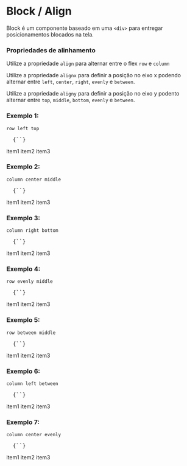 

<Meta title="Block / Align" />

# Block / Align

<Space size={3} />

Block é um componente baseado em uma `<div>` para entregar posicionamentos blocados na tela.

<Space size={6} />

### Propriedades de alinhamento

<Space size={3} />

Utilize a propriedade `align` para alternar entre o flex `row` e `column`

Utilize a propriedade `alignx` para definir a posição no eixo x podendo alternar entre `left`, `center`, `right`, `evenly` e `between`.

Utilize a propriedade `aligny` para definir a posição no eixo y podento alternar entre `top`, `middle`, `bottom`, `evenly` e `between`.

<Space size={6} />

### Exemplo 1: 

`row left top`

<pre>
  <CodeBlock>{`<Block align='row' alignx='left' aligny='top'></Block>`}</CodeBlock>
</pre>

<Space size={3} />

<ThemeProvider theme={theme}>
  <Block align='row' alignx='left' aligny='top' boxShadow='10px 5px 5px black' className='block-custom-def'>
    <span>item1</span>
    <span>item2</span>
    <span>item3</span>
  </Block>
</ThemeProvider>

<Space size={6} />

### Exemplo 2: 

`column center middle`

<pre>
  <CodeBlock>{`<Block align='column' alignx='center' aligny='middle'></Block>`}</CodeBlock>
</pre>

<Space size={3} />

<ThemeProvider theme={theme}>
  <Block align='column' alignx='center' aligny='middle' className='block-custom-def'>
    <span>item1</span>
    <span>item2</span>
    <span>item3</span>
  </Block>
</ThemeProvider>

<Space size={6} />

### Exemplo 3: 

`column right bottom`

<pre>
  <CodeBlock>{`<Block align='column' alignx='right' aligny='bottom'></Block>`}</CodeBlock>
</pre>

<Space size={3} />

<ThemeProvider theme={theme}>
  <Block align='column' alignx='right' aligny='bottom' className='block-custom-def'>
    <span>item1</span>
    <span>item2</span>
    <span>item3</span>
  </Block>
</ThemeProvider>

<Space size={6} />

### Exemplo 4: 

`row evenly middle`

<pre>
  <CodeBlock>{`<Block align='row' alignx='evenly' aligny='middle'></Block>`}</CodeBlock>
</pre>

<Space size={3} />

<ThemeProvider theme={theme}>
  <Block align='row' alignx='evenly' aligny='middle' className='block-custom-def'>
    <span>item1</span>
    <span>item2</span>
    <span>item3</span>
  </Block>
</ThemeProvider>

<Space size={6} />

### Exemplo 5: 

`row between middle`

<pre>
  <CodeBlock>{`<Block align='row' alignx='between' aligny='middle'></Block>`}</CodeBlock>
</pre>

<Space size={3} />

<ThemeProvider theme={theme}>
  <Block align='row' alignx='between' aligny='middle' className='block-custom-def'>
    <span>item1</span>
    <span>item2</span>
    <span>item3</span>
  </Block>
</ThemeProvider>

<Space size={6} />

### Exemplo 6: 

`column left between`

<pre>
  <CodeBlock>{`<Block align='column' alignx='left' aligny='between'></Block>`}</CodeBlock>
</pre>

<Space size={3} />

<ThemeProvider theme={theme}>
  <Block align='column' alignx='left' aligny='between' height='100px' className='block-custom-def'>
    <span>item1</span>
    <span>item2</span>
    <span>item3</span>
  </Block>
</ThemeProvider>

<Space size={6} />

### Exemplo 7: 

`column center evenly`

<pre>
  <CodeBlock>{`<Block align='column' alignx='center' aligny='evenly'></Block>`}</CodeBlock>
</pre>

<Space size={3} />

<ThemeProvider theme={theme}>
  <Block align='column' alignx='center' aligny='evenly' height='100px' className='block-custom-def'>
    <span>item1</span>
    <span>item2</span>
    <span>item3</span>
  </Block>
</ThemeProvider>